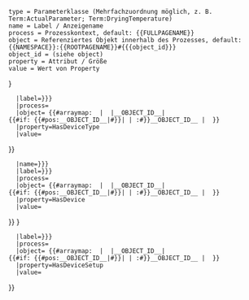 <noinclude><pre>
type = Parameterklasse (Mehrfachzuordnung möglich, z. B. Term:ActualParameter; Term:DryingTemperature)  
name = Label / Anzeigename
process = Prozesskontext, default: {{FULLPAGENAME}}
object = Referenziertes Objekt innerhalb des Prozesses, default: {{NAMESPACE}}:{{ROOTPAGENAME}}#{{{object_id}}}
object_id = (siehe object)
property = Attribut / Größe
value = Wert von Property
</pre>
</noinclude>
<includeonly><!--
-->{{OslTemplate:LabProcess/Parameter
   |id={{{id|}}}
   |type=Term:Parameter/Actual;Term:Parameter/DeviceTypeUsed
   |name={{{name|{{{label|}}}}}}
   |label={{{label|{{{name|}}}}}} 
   |process={{FULLPAGENAME}}
   |object=<!-- 
  -->{{#arraymap: {{{object_id|}}} | {{{sep|;}}} |__OBJECT_ID__|<!-- 
    -->{{#if: {{#pos:__OBJECT_ID__|#}}|<!-- already global WikiId -->| {{NAMESPACE}}:{{ROOTPAGENAME}}#}}__OBJECT_ID__<!--  
  -->| {{{sep|;}}} }} <!-- or the actual device? -->
   |property=HasDeviceType
   |value={{{actual_type|}}}
}}<!--
-->{{OslTemplate:LabProcess/Parameter
   |id={{{id|}}}
   |type=Term:Parameter/Actual;Term:Parameter/DeviceUsed{{#if:{{{type|}}}|;{{{type}}}|}}
   |name={{{name|{{{label|}}}}}} 
   |label={{{label|{{{name|}}}}}} 
   |process={{FULLPAGENAME}}
   |object=<!-- 
  -->{{#arraymap: {{{object_id|}}} | {{{sep|;}}} |__OBJECT_ID__|<!-- 
    -->{{#if: {{#pos:__OBJECT_ID__|#}}|<!-- already global WikiId -->| {{NAMESPACE}}:{{ROOTPAGENAME}}#}}__OBJECT_ID__<!--  
  -->| {{{sep|;}}} }}
   |property=HasDevice<!--  or more general HasParticipant -->
   |value={{{actual_instance|}}}
}}<!--
-->{{OslTemplate:LabProcess/Parameter
   |id={{{id|}}}
   |type=Term:Parameter/Actual;Term:Parameter/DeviceSetupUsed 
   |name={{{name|{{{label|}}}}}}
   |label={{{label|{{{name|}}}}}} 
   |process={{FULLPAGENAME}}
   |object=<!-- 
  -->{{#arraymap: {{{object_id|}}} | {{{sep|;}}} |__OBJECT_ID__|<!-- 
    -->{{#if: {{#pos:__OBJECT_ID__|#}}|<!-- already global WikiId -->| {{NAMESPACE}}:{{ROOTPAGENAME}}#}}__OBJECT_ID__<!--  
  -->| {{{sep|;}}} }} <!-- or the actual device? -->
   |property=HasDeviceSetup
   |value={{{actual_setup|}}}
}}<!--
--></includeonly>